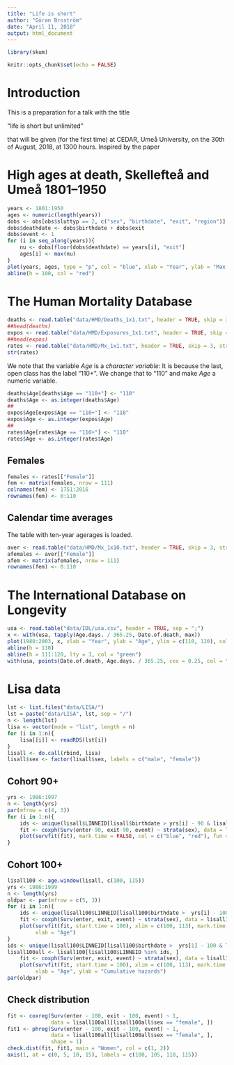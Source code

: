 ```yaml
---
title: "Life is short"
author: "Göran Broström"
date: "April 11, 2018"
output: html_document
---
```


```r
library(skum)
```

```r
knitr::opts_chunk$set(echo = FALSE)
```

# Introduction

This is a preparation for a talk with the title

"life is short but unlimited"

that will be given (for the first time) at CEDAR, Umeå University, on the 30th of August, 2018, at 1300 hours. Inspired by the paper


# High ages at death, Skellefteå and Umeå 1801--1950

```r
years <- 1801:1950
ages <- numeric(length(years))
dobs <- obs[obs$sluttyp == 2, c("sex", "birthdate", "exit", "region")]
dobs$deathdate <- dobs$birthdate + dobs$exit
dobs$event <- 1
for (i in seq_along(years)){
    nu <- dobs[floor(dobs$deathdate) == years[i], "exit"]
    ages[i] <- max(nu)
}
plot(years, ages, type = "p", col = "blue", xlab = "Year", ylab = "Max death age") 
abline(h = 100, col = "red")
```

# The Human Mortality Database

```r
deaths <- read.table("data/HMD/Deaths_1x1.txt", header = TRUE, skip = 3, stringsAsFactors = FALSE, na.strings = ".")
##head(deaths)
expos <- read.table("data/HMD/Exposures_1x1.txt", header = TRUE, skip = 3, stringsAsFactors = FALSE, na.strings = ".")
##head(expos)
rates <- read.table("data/HMD/Mx_1x1.txt", header = TRUE, skip = 3, stringsAsFactors = FALSE, na.strings = ".")
str(rates)
```

We note that the variable *Age* is a *character variable*: It is because the last, open class has the label "110+". We change that to "110" and make *Age* a numeric variable.

```r
deaths$Age[deaths$Age == "110+"] <- "110"
deaths$Age <- as.integer(deaths$Age)
##
expos$Age[expos$Age == "110+"] <- "110"
expos$Age <- as.integer(expos$Age)
##
rates$Age[rates$Age == "110+"] <- "110"
rates$Age <- as.integer(rates$Age)
```

## Females

```r
females <- rates[["Female"]]
fem <- matrix(females, nrow = 111)
colnames(fem) <- 1751:2016
rownames(fem) <- 0:110
```

## Calendar time averages 

The table with ten-year agerages is loaded.

```r
aver <- read.table("data/HMD/Mx_1x10.txt", header = TRUE, skip = 3, stringsAsFactors = FALSE, na.strings = ".")
afemales <- aver[["Female"]]
afem <- matrix(afemales, nrow = 111)
rownames(fem) <- 0:110
```

# The International Database on Longevity

```r
usa <- read.table("data/IDL/usa.csv", header = TRUE, sep = ";")
x <- with(usa, tapply(Age.days. / 365.25, Date.of.death, max))
plot(1980:2003, x, xlab = "Year", ylab = "Age", ylim = c(110, 120), col = "blue")
abline(h = 110)
abline(h = 111:120, lty = 3, col = "green")    
with(usa, points(Date.of.death, Age.days. / 365.25, cex = 0.25, col = "blue"))
```

# Lisa data

```r
lst <- list.files("data/LISA/")
lst = paste("data/LISA", lst, sep = "/")
n <- length(lst)
lisa <- vector(mode = "list", length = n)
for (i in 1:n){
    lisa[[i]] <- readRDS(lst[i])
}
lisall <- do.call(rbind, lisa)
lisall$sex <- factor(lisall$sex, labels = c("male", "female"))
```

## Cohort 90+

```r
yrs <- 1986:1997
n <- length(yrs)
par(mfrow = c(4, 3))
for (i in 1:n){
    ids <- unique(lisall$LINNEID[lisall$birthdate > yrs[i] - 90 & lisall$birthdate <= yrs[i] - 89])
    fit <- coxph(Surv(enter-90, exit-90, event) ~ strata(sex), data = lisall[lisall$LINNEID %in% ids, ])
    plot(survfit(fit), mark.time = FALSE, col = c("blue", "red"), fun = "cumhaz", main = yrs[i])
}
```

## Cohort 100+

```r
lisall100 <- age.window(lisall, c(100, 115))
yrs <- 1986:1999
n <- length(yrs)
oldpar <- par(mfrow = c(5, 3))
for (i in 1:n){
    ids <- unique(lisall100$LINNEID[lisall100$birthdate >  yrs[i] - 100 & lisall100$birthdate <= yrs[i] - 99])
    fit <- coxph(Surv(enter, exit, event) ~ strata(sex), data = lisall100[lisall100$LINNEID %in% ids, ])
    plot(survfit(fit, start.time = 100), xlim = c(100, 113), mark.time = FALSE, col = c("blue", "red"), fun = "cumhaz", main = yrs[i], ylim = c(0, 6.5),
         xlab = "Age")
}
ids <- unique(lisall100$LINNEID[lisall100$birthdate >  yrs[1] - 100 & lisall100$birthdate <= yrs[n] - 99])
lisall100all <- lisall100[lisall100$LINNEID %in% ids, ]
    fit <- coxph(Surv(enter, exit, event) ~ strata(sex), data = lisall100all)
    plot(survfit(fit, start.time = 100), xlim = c(100, 113), mark.time = FALSE, col = c("blue", "red"), fun = "cumhaz", main = "1986-1999", ylim = c(0, 6.5),
         xlab = "Age", ylab = "Cumulative hazards")
par(oldpar)
```

## Check distribution

```r
fit <- coxreg(Surv(enter - 100, exit - 100, event) ~ 1, 
              data = lisall100all[lisall100all$sex == "female", ])
fit1 <- phreg(Surv(enter - 100, exit - 100, event) ~ 1, 
              data = lisall100all[lisall100all$sex == "female", ],
              shape = 1)
check.dist(fit, fit1, main = "Women", col = c(1, 2))
axis(1, at = c(0, 5, 10, 15), labels = c(100, 105, 110, 115))
```

